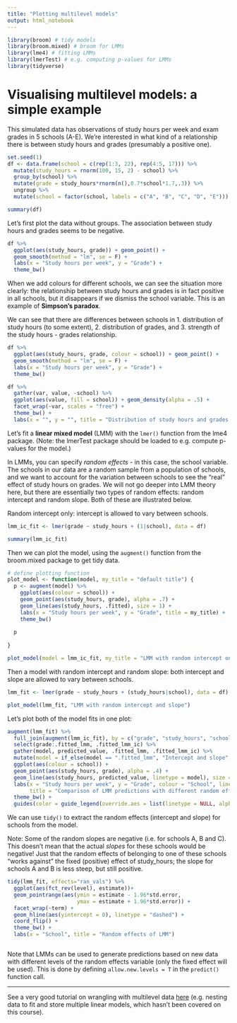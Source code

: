 ```yaml
---
title: "Plotting multilevel models"
output: html_notebook
---
```

  
```r
library(broom) # tidy models
library(broom.mixed) # broom for LMMs
library(lme4) # fitting LMMs
library(lmerTest) # e.g. computing p-values for LMMs
library(tidyverse)
```

# Visualising multilevel models: a simple example

This simulated data has observations of study hours per week and exam grades in 5 schools (A-E). We're interested in what kind of a relationship there is between study hours and grades (presumably a positive one).

```r
set.seed(1)
df <- data.frame(school = c(rep(1:3, 22), rep(4:5, 17))) %>% 
  mutate(study_hours = rnorm(100, 15, 2) - school) %>%
  group_by(school) %>%
  mutate(grade = study_hours*rnorm(n(),0.7*school*1.7,.3)) %>%
  ungroup %>%
  mutate(school = factor(school, labels = c("A", "B", "C", "D", "E"))) 


```

```r
summary(df)
```

Let's first plot the data without groups. The association between study hours and grades seems to be negative.

```r
df %>%
  ggplot(aes(study_hours, grade)) + geom_point() +
  geom_smooth(method = "lm", se = F) +
  labs(x = "Study hours per week", y = "Grade") +
  theme_bw()

```

When we add colours for different schools, we can see the situation more clearly: the relationship between study hours and grades is in fact positive in all schools, but it disappears if we dismiss the school variable. This is an example of **Simpson's paradox**.  

We can see that there are differences between schools in 1. distribution of study hours (to some extent), 2. distribution of grades, and 3. strength of the study hours - grades relationship.

```r
df %>%
  ggplot(aes(study_hours, grade, colour = school)) + geom_point() +
  geom_smooth(method = "lm", se = F) +
  labs(x = "Study hours per week", y = "Grade") +
  theme_bw()

```

```r
df %>%
  gather(var, value, -school) %>%
  ggplot(aes(value, fill = school)) + geom_density(alpha = .5) +
  facet_wrap(~var, scales = "free") +
  theme_bw() +
  labs(x = "", y = "", title = "Distribution of study hours and grades by school")

```


Let's fit a **linear mixed model** (LMM) with the `lmer()` function from the lme4 package. (Note: the lmerTest package should be loaded to e.g. compute p-values for the model.)      

In LMMs, you can specify *random effects* - in this case, the school variable. The schools in our data are a random sample from a population of schools, and we want to account for the variation between schools to see the "real" effect of study hours on grades. We will not go deeper into LMM theory here, but there are essentially two types of random effects: random intercept and random slope. Both of these are illustrated below.  


Random intercept only: intercept is allowed to vary between schools.

```r
lmm_ic_fit <- lmer(grade ~ study_hours + (1|school), data = df)

summary(lmm_ic_fit)
```

Then we can plot the model, using the `augment()` function from the broom.mixed package to get tidy data.  

```r
# define plotting function 
plot_model <- function(model, my_title = "default title") {
  p <- augment(model) %>%
    ggplot(aes(colour = school)) +
    geom_point(aes(study_hours, grade), alpha = .7) +
    geom_line(aes(study_hours, .fitted), size = 1) +
    labs(x = "Study hours per week", y = "Grade", title = my_title) +
    theme_bw()
  
  p
  
}

```



```r

plot_model(model = lmm_ic_fit, my_title = "LMM with random intercept only") 


```

Then a model with random intercept and random slope: both intercept and slope are allowed to vary between schools.

```r
lmm_fit <- lmer(grade ~ study_hours + (study_hours|school), data = df)

```

```r

plot_model(lmm_fit, "LMM with random intercept and slope")

```

Let's plot both of the model fits in one plot:

```r

augment(lmm_fit) %>%
  full_join(augment(lmm_ic_fit), by = c("grade", "study_hours", "school"), suffix = c("_lmm", "_lmm_ic")) %>%
  select(grade:.fitted_lmm, .fitted_lmm_ic) %>%
  gather(model, predicted_value, .fitted_lmm, .fitted_lmm_ic) %>%
  mutate(model = if_else(model == ".fitted_lmm", "Intercept and slope", "Intercept only")) %>%
  ggplot(aes(colour = school)) +
  geom_point(aes(study_hours, grade), alpha = .4) +
  geom_line(aes(study_hours, predicted_value, linetype = model), size = 1) +
  labs(x = "Study hours per week", y = "Grade", colour = "School", linetype = "Random effects",
       title = "Comparison of LMM predictions with different random effects") +
  theme_bw() +
  guides(color = guide_legend(override.aes = list(linetype = NULL, alpha = 1, size = 2))) # override aesthetics to 1. remove line from School legend and 2. remove transparency from legend points

```

We can use `tidy()` to extract the random effects (intercept and slope) for schools from the model.  

Note: Some of the random slopes are negative (i.e. for schools A, B and C). This doesn't mean that the actual *slopes* for these schools would be negative! Just that the random effects of belonging to one of these schools "works against" the fixed (positive) effect of study_hours; the slope for schools A and B is less steep, but still positive.

```r

tidy(lmm_fit, effects="ran_vals") %>%
  ggplot(aes(fct_rev(level), estimate))+
  geom_pointrange(aes(ymin = estimate - 1.96*std.error,
                      ymax = estimate + 1.96*std.error)) +
  facet_wrap(~term) +
  geom_hline(aes(yintercept = 0), linetype = "dashed") +
  coord_flip() +
  theme_bw() +
  labs(x = "School", title = "Random effects of LMM")



```

Note that LMMs can be used to generate predictions based on new data with different levels of the random effects variable (only the fixed effect will be used). This is done by defining `allow.new.levels = T` in the `predict()` function call.

----------
  See a very good tutorial on wrangling with multilevel data [here](https://www.monicathieu.com/posts/2020-04-08-tidy-multilevel/) (e.g. nesting data to fit and store multiple linear models, which hasn't been covered on this course).  
